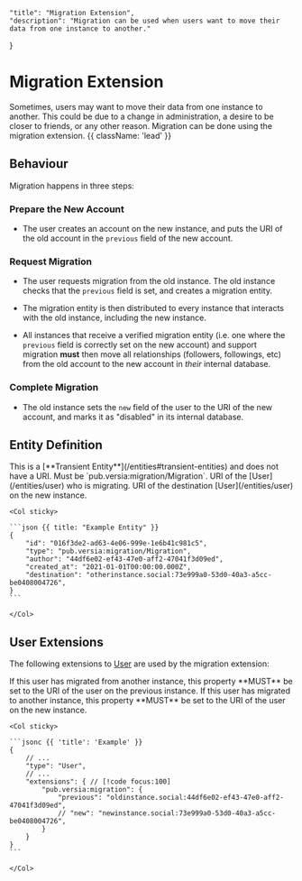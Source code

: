     "title": "Migration Extension",
    "description": "Migration can be used when users want to move their data from one instance to another."
}

# Migration Extension

Sometimes, users may want to move their data from one instance to another. This could be due to a change in administration, a desire to be closer to friends, or any other reason. Migration can be done using the migration extension. {{ className: 'lead' }}

## Behaviour

Migration happens in three steps:

### Prepare the New Account

- The user creates an account on the new instance, and puts the URI of the old account in the `previous` field of the new account.

### Request Migration

- The user requests migration from the old instance. The old instance checks that the `previous` field is set, and creates a migration entity.

- The migration entity is then distributed to every instance that interacts with the old instance, including the new instance.

- All instances that receive a verified migration entity (i.e. one where the `previous` field is correctly set on the new account) and support migration **must** then move all relationships (followers, followings, etc) from the old account to the new account in *their* internal database.

### Complete Migration

- The old instance sets the `new` field of the user to the URI of the new account, and marks it as "disabled" in its internal database.


## Entity Definition

<Row>
    <Col>
        <Properties name="Migration">
            <Property name="uri" type="null" required={false}>
                This is a [**Transient Entity**](/entities#transient-entities) and does not have a URI.
            </Property>
            <Property name="type" type="string" required={true}>
                Must be `pub.versia:migration/Migration`.
            </Property>
            <Property name="author" type="URI" typeLink="/types#uri" required={true}>
                URI of the [User](/entities/user) who is migrating.
            </Property>
            <Property name="destination" type="URI" required={true} typeLink="/types#uri">
                URI of the destination [User](/entities/user) on the new instance.
            </Property>
        </Properties>
    </Col>

    <Col sticky>

    ```json {{ title: "Example Entity" }}
    {
        "id": "016f3de2-ad63-4e06-999e-1e6b41c981c5",
        "type": "pub.versia:migration/Migration",
        "author": "44df6e02-ef43-47e0-aff2-47041f3d09ed",
        "created_at": "2021-01-01T00:00:00.000Z",
        "destination": "otherinstance.social:73e999a0-53d0-40a3-a5cc-be0408004726",
    }
    ```

    </Col>
</Row>

## User Extensions

The following extensions to [User](/entities/user) are used by the migration extension:

<Row>
    <Col>
        <Properties name="MigrationExtension">
            <Property name="previous" type="URI" required={true} typeLink="/types#uri">
                If this user has migrated from another instance, this property **MUST** be set to the URI of the user on the previous instance.
            </Property>
            <Property name="new" type="URI" required={false} typeLink="/types#uri">
                If this user has migrated to another instance, this property **MUST** be set to the URI of the user on the new instance.
            </Property>
        </Properties>
    </Col>

    <Col sticky>

    ```jsonc {{ 'title': 'Example' }}
    {
        // ...
        "type": "User",
        // ...
        "extensions": { // [!code focus:100]
            "pub.versia:migration": {
                "previous": "oldinstance.social:44df6e02-ef43-47e0-aff2-47041f3d09ed",
                // "new": "newinstance.social:73e999a0-53d0-40a3-a5cc-be0408004726",
            } 
        }
    }
    ```

    </Col>
</Row>
